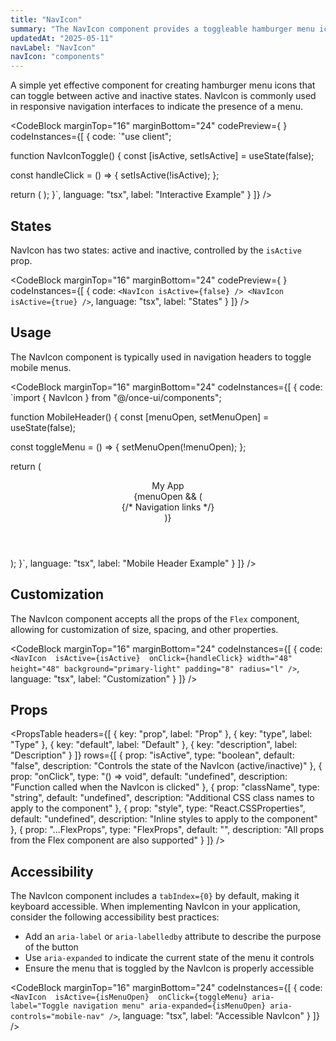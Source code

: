 ```yaml
---
title: "NavIcon"
summary: "The NavIcon component provides a toggleable hamburger menu icon for navigation interfaces."
updatedAt: "2025-05-11"
navLabel: "NavIcon"
navIcon: "components"
---
```


A simple yet effective component for creating hamburger menu icons that can toggle between active and inactive states. NavIcon is commonly used in responsive navigation interfaces to indicate the presence of a menu.

<CodeBlock
  marginTop="16"
  marginBottom="24"
  codePreview={
    <NavIconToggle />
  }
  codeInstances={[
    {
      code:
`"use client";

function NavIconToggle() {
  const [isActive, setIsActive] = useState(false);
  
  const handleClick = () => {
    setIsActive(!isActive);
  };

  return (
    <NavIcon isActive={isActive} onClick={handleClick} />
  );
}`,
      language: "tsx",
      label: "Interactive Example"
    }
  ]}
/>

## States

NavIcon has two states: active and inactive, controlled by the `isActive` prop.

<CodeBlock
  marginTop="16"
  marginBottom="24"
  codePreview={
    <NavIconStates />
  }
  codeInstances={[
    {
      code:
`<NavIcon isActive={false} />
<NavIcon isActive={true} />`,
      language: "tsx",
      label: "States"
    }
  ]}
/>

## Usage

The NavIcon component is typically used in navigation headers to toggle mobile menus.

<CodeBlock
  marginTop="16"
  marginBottom="24"
  codeInstances={[
    {
      code:
`import { NavIcon } from "@/once-ui/components";

function MobileHeader() {
  const [menuOpen, setMenuOpen] = useState(false);
  
  const toggleMenu = () => {
    setMenuOpen(!menuOpen);
  };

  return (
    <header>
      <div className="logo">My App</div>
      <NavIcon 
        isActive={menuOpen} 
        onClick={toggleMenu} 
      />
      {menuOpen && (
        <nav className="mobile-menu">
          {/* Navigation links */}
        </nav>
      )}
    </header>
  );
}`,
      language: "tsx",
      label: "Mobile Header Example"
    }
  ]}
/>

## Customization

The NavIcon component accepts all the props of the `Flex` component, allowing for customization of size, spacing, and other properties.

<CodeBlock
  marginTop="16"
  marginBottom="24"
  codeInstances={[
    {
      code:
`<NavIcon 
  isActive={isActive} 
  onClick={handleClick}
  width="48"
  height="48"
  background="primary-light"
  padding="8"
  radius="l"
/>`,
      language: "tsx",
      label: "Customization"
    }
  ]}
/>

## Props

<PropsTable
  headers={[
    { key: "prop", label: "Prop" },
    { key: "type", label: "Type" },
    { key: "default", label: "Default" },
    { key: "description", label: "Description" }
  ]}
  rows={[
    {
      prop: "isActive",
      type: "boolean",
      default: "false",
      description: "Controls the state of the NavIcon (active/inactive)"
    },
    {
      prop: "onClick",
      type: "() => void",
      default: "undefined",
      description: "Function called when the NavIcon is clicked"
    },
    {
      prop: "className",
      type: "string",
      default: "undefined",
      description: "Additional CSS class names to apply to the component"
    },
    {
      prop: "style",
      type: "React.CSSProperties",
      default: "undefined",
      description: "Inline styles to apply to the component"
    },
    {
      prop: "...FlexProps",
      type: "FlexProps",
      default: "",
      description: "All props from the Flex component are also supported"
    }
  ]}
/>

## Accessibility

The NavIcon component includes a `tabIndex={0}` by default, making it keyboard accessible. When implementing NavIcon in your application, consider the following accessibility best practices:

- Add an `aria-label` or `aria-labelledby` attribute to describe the purpose of the button
- Use `aria-expanded` to indicate the current state of the menu it controls
- Ensure the menu that is toggled by the NavIcon is properly accessible

<CodeBlock
  marginTop="16"
  marginBottom="24"
  codeInstances={[
    {
      code:
`<NavIcon 
  isActive={isMenuOpen} 
  onClick={toggleMenu}
  aria-label="Toggle navigation menu"
  aria-expanded={isMenuOpen}
  aria-controls="mobile-nav"
/>`,
      language: "tsx",
      label: "Accessible NavIcon"
    }
  ]}
/>